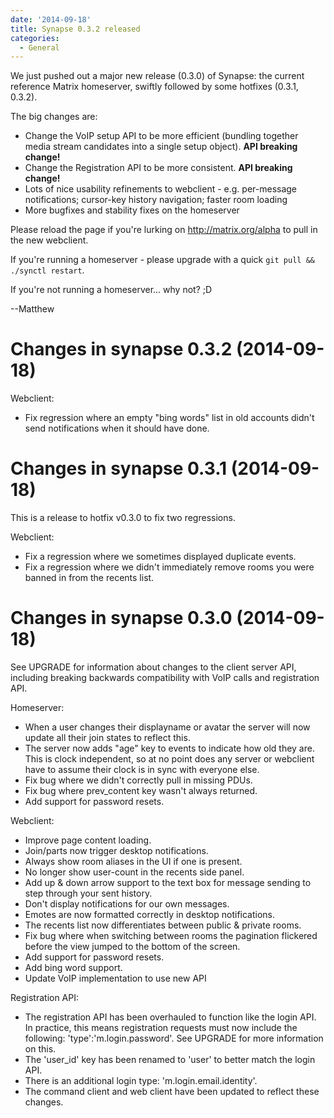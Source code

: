 ```yaml
---
date: '2014-09-18'
title: Synapse 0.3.2 released
categories:
  - General
---
```


We just pushed out a major new release (0.3.0) of Synapse: the current reference Matrix homeserver, swiftly followed by some hotfixes (0.3.1, 0.3.2).

The big changes are:

* Change the VoIP setup API to be more efficient (bundling together media stream candidates into a single setup object). <strong>API breaking change!</strong>
* Change the Registration API to be more consistent. <strong>API breaking change!</strong>
* Lots of nice usability refinements to webclient - e.g. per-message notifications; cursor-key history navigation; faster room loading
* More bugfixes and stability fixes on the homeserver

Please reload the page if you're lurking on http://matrix.org/alpha to pull in the new webclient.

If you're running a homeserver - please upgrade with a quick <code>git pull && ./synctl restart</code>.

If you're not running a homeserver... why not? ;D

--Matthew

Changes in synapse 0.3.2 (2014-09-18)
=====================================

Webclient:
 * Fix regression where an empty "bing words" list in old accounts didn't send
   notifications when it should have done.

Changes in synapse 0.3.1 (2014-09-18)
=====================================
This is a release to hotfix v0.3.0 to fix two regressions.

Webclient:
* Fix a regression where we sometimes displayed duplicate events.
* Fix a regression where we didn't immediately remove rooms you were
banned in from the recents list.

Changes in synapse 0.3.0 (2014-09-18)
=====================================
See UPGRADE for information about changes to the client server API, including
breaking backwards compatibility with VoIP calls and registration API.

Homeserver:
* When a user changes their displayname or avatar the server will now update
all their join states to reflect this.
* The server now adds "age" key to events to indicate how old they are. This
is clock independent, so at no point does any server or webclient have to
assume their clock is in sync with everyone else.
* Fix bug where we didn't correctly pull in missing PDUs.
* Fix bug where prev_content key wasn't always returned.
* Add support for password resets.

Webclient:
* Improve page content loading.
* Join/parts now trigger desktop notifications.
* Always show room aliases in the UI if one is present.
* No longer show user-count in the recents side panel.
* Add up &amp; down arrow support to the text box for message sending to step
through your sent history.
* Don't display notifications for our own messages.
* Emotes are now formatted correctly in desktop notifications.
* The recents list now differentiates between public &amp; private rooms.
* Fix bug where when switching between rooms the pagination flickered before
the view jumped to the bottom of the screen.
* Add support for password resets.
* Add bing word support.
* Update VoIP implementation to use new API

Registration API:
* The registration API has been overhauled to function like the login API. In
practice, this means registration requests must now include the following:
'type':'m.login.password'. See UPGRADE for more information on this.
* The 'user_id' key has been renamed to 'user' to better match the login API.
* There is an additional login type: 'm.login.email.identity'.
* The command client and web client have been updated to reflect these changes.
